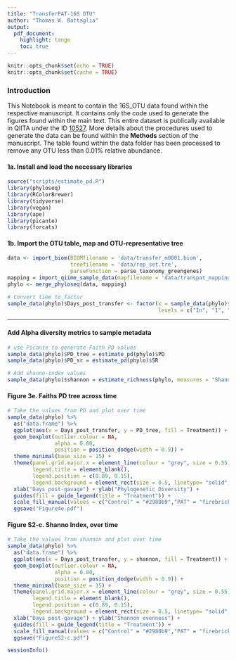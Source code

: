 ```yaml
---
title: "TransferPAT-16S OTU"
author: "Thomas W. Battaglia"
output: 
  pdf_document: 
    highlight: tango
    toc: true
---
```


```r
knitr::opts_chunk$set(echo = TRUE)
knitr::opts_chunk$set(cache = TRUE)
```

### Introduction
This Notebook is meant to contain the 16S_OTU data found within the respective manuscript. It contains only the code used to generate the figures found within the main text. This entire dataset is publically available in QIITA under the ID [10527](https://qiita.ucsd.edu/study/description/10527). More details about the procedures used to generate the data can be found within the **Methods** section of the manuscript. The table found within the data folder has been processed to remove any OTU less than 0.01% relative abundance.


#### 1a. Install and load the necessary libraries
```r
source("scripts/estimate_pd.R")
library(phyloseq)
library(RColorBrewer)
library(tidyverse)
library(vegan)
library(ape)
library(picante)
library(forcats)
```


#### 1b. Import the OTU table, map and OTU-representative tree
```r
data <- import_biom(BIOMfilename = 'data/transfer_m0001.biom', 
                    treefilename = 'data/rep_set.tre', 
                    parseFunction = parse_taxonomy_greengenes)
mapping = import_qiime_sample_data(mapfilename = 'data/transpat_mapping.txt')
phylo <- merge_phyloseq(data, mapping)

# Convert time to factor
sample_data(phylo)$Days_post_transfer <- factor(x = sample_data(phylo)$Days_post_transfer, 
                                                levels = c("In", "1", "6", "12", "20", "43", "64", "76", "CE", "CO", "IL"))
```

----

#### Add Alpha diversity metrics to sample metadata
```r
# use Picante to generate Faith PD values
sample_data(phylo)$PD_tree = estimate_pd(phylo)$PD
sample_data(phylo)$PD_sr = estimate_pd(phylo)$SR

# Add shanno-index values
sample_data(phylo)$shannon = estimate_richness(phylo, measures = "Shannon")
```

#### Figure 3e. Faiths PD tree across time
```r
# Take the values from PD and plot over time
sample_data(phylo) %>%
  as("data.frame") %>%
  ggplot(aes(x = Days_post_transfer, y = PD_tree, fill = Treatment)) +
  geom_boxplot(outlier.colour = NA, 
               alpha = 0.80, 
               position = position_dodge(width = 0.9)) + 
  theme_minimal(base_size = 15) +  
  theme(panel.grid.major.x = element_line(colour = "grey", size = 0.55), 
        legend.title = element_blank(), 
        legend.position = c(0.89, 0.15),
        legend.background = element_rect(size = 0.5, linetype= "solid", colour = "gray")) + 
  xlab("Days post-gavage") + ylab("Phylogenetic Diversity") + 
  guides(fill = guide_legend(title = "Treatment")) + 
  scale_fill_manual(values = c("Control" = "#2980b9","PAT" = "firebrick2")) +
  ggsave("Figure4e.pdf")
```


#### Figure S2-c. Shanno Index, over time
```r
# Take the values from shannon and plot over time
sample_data(phylo) %>%
  as("data.frame") %>%
  ggplot(aes(x = Days_post_transfer, y = shannon, fill = Treatment)) +
  geom_boxplot(outlier.colour = NA, 
               alpha = 0.80, 
               position = position_dodge(width = 0.9)) + 
  theme_minimal(base_size = 15) +  
  theme(panel.grid.major.x = element_line(colour = "grey", size = 0.55), 
        legend.title = element_blank(), 
        legend.position = c(0.89, 0.15),
        legend.background = element_rect(size = 0.5, linetype= "solid", colour = "gray")) + 
  xlab("Days post-gavage") + ylab("Shannon evenness") + 
  guides(fill = guide_legend(title = "Treatment")) + 
  scale_fill_manual(values = c("Control" = "#2980b9","PAT" = "firebrick2")) +
  ggsave("FigureS2-c.pdf")
```


```r
sessionInfo()
```
